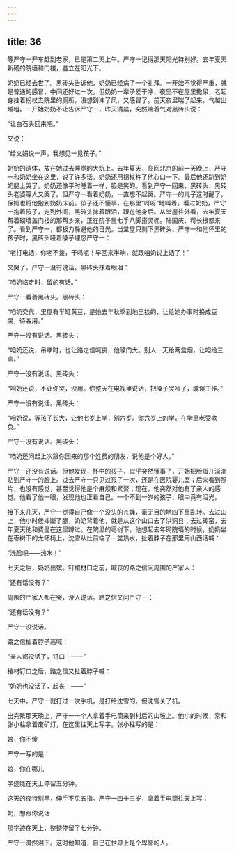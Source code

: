 ```yaml
---
---
---
```

title: 36
---




等严守一开车赶到老家，已是第二天上午。严守一记得那天阳光特别好。去年夏天新砌的院墙和门楼，矗立在阳光下。

奶奶已经去世了。黑砖头告诉他，奶奶已经病了一个礼拜。一开始不觉得严重，就是普通的感冒，中间还好过一次。但奶奶一辈子爱干净，夜里不在屋里撒尿，老起身拄着拐杖去院里的厕所，没想到冲了风，又感冒了。前天夜里喘了起来，气越出越粗。一开始奶奶不让告诉严守一，昨天清晨，突然喘着气对黑砖头说：

“让白石头回来吧。”

又说：

“给文娟说一声，我想见一见孩子。”

奶奶的遗体，放在她过去睡觉的大炕上。去年夏天，临回北京的前一天晚上，严守一和奶奶坐在这里，说了许多话。奶奶还用拐杖杵了他心口一下。最后他还趴到奶奶腿上哭了。奶奶还像平时睡着一样，脸是笑的。看到严守一回来，黑砖头、黑砖头老婆等人又哭了。但严守一看着奶奶，一直想不起哭。严守一的儿子这时醒了，保姆也将他抱到奶奶床前。孩子还不懂事，在那里“呀呀”地叫着。看过奶奶，严守一抱着孩子，走到外间，黑砖头抹着眼泪，跟在他身后。从堂屋往外看，去年夏天帮着砌墙盖门楼的那帮乡亲，正在院子里七手八脚搭灵棚。陆国庆、蒋长根都来了。看到严守一，都极力躲避他的目光。当堂屋只剩下黑砖头、严守一和他怀里的孩子时，黑砖头哑着嗓子埋怨严守一：

“老打电话，你老不接，干吗呢！早回来半晌，就跟咱奶说上话了！”

又哭了。严守一没有说话。黑砖头抹着眼泪：

“咱奶临走时，留的有话。”

严守一看着黑砖头。黑砖头：

“咱奶交代，里屋有半缸黄豆，是她去年秋季到地里捡的，让给她办事时换成豆腐，待客用。”

严守一没有说话。黑砖头：

“咱奶还说，吊孝时，也让路之信喊丧，他嗓门大。别人一天给两盒烟，让咱给三盒。”

严守一没有说话。黑砖头：

“咱奶还说，不让你哭，没用。你整天在电视里说话，把嗓子哭哑了，耽误工作。”

严守一没有说话。黑砖头：

“咱奶说，等孩子长大，让他七岁上学，别六岁。你六岁上的学，在学里老受欺负。”

严守一没有说话。黑砖头：

“咱奶还问起上次跟你回来的那个姓费的朋友，说他是个好人。”

严守一还没有说话。但他发现，怀中的孩子，似乎突然懂事了，开始把脸蛋儿渐渐贴到严守一的脸上。过去严守一只见过孩子一次，还是在医院婴儿室；后来看到照片，也没有感觉，甚至觉得他是个麻烦和累赘；现在，他突然对他有了亲人的感觉。他看了他一眼，发现他也正看自己。一个不到一岁的孩子，眼中竟有泪光。

接下来几天，严守一觉得自己像一个没头的苍蝇，毫无目的地四下里乱转。去过山上，他小时候摔断了腿，奶奶背着他，就是从这个山口去了洪洞县；去过砖窑，去年夏天他和费墨在这里蹲过。在院里的枣树下，他想起去年砌院墙的时候，奶奶坐在枣树下的太师椅上，沈雪从灶前端了一盆热水，扯着脖子在那里用山西话喊：

“洗脸吧——热水！”

七天之后，奶奶出殡。钉棺材口之前，喊丧的路之信问周围的严家人：

“还有话没有？”

周围的严家人都在哭，没人说话。路之信又问严守一：

“还有话没有？”

严守一没说话。

路之信扯着脖子高喊：

“亲人都没话了，钉口！——”

棺材钉口之后，路之信又扯着脖子喊：

“奶奶也没话了，起丧！——”

七天中，严守一就打过一次手机，是打给沈雪的。但沈雪关了机。

出完殡那天晚上，严守一一个人拿着手电筒来到村后的山坡上。他小的时候，常和张小柱拿着废矿灯，在这里往天上写字。张小柱写的是：

娘，你不傻

严守一写的是：

娘，你在哪儿

字迹能在天上停留五分钟。

这天的夜特别黑，伸手不见五指。严守一四十三岁，拿着手电筒往天上写：

奶，想跟你说话

那字迹在天上，整整停留了七分钟。

严守一潸然泪下。这时他知道，自己在世界上是个卑鄙的人。